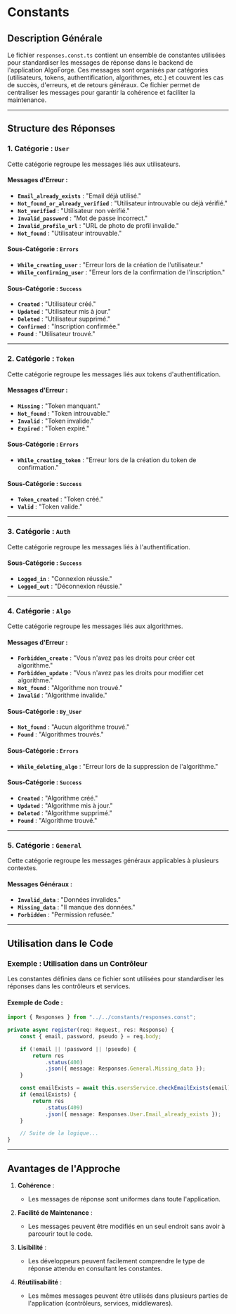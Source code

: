 # Constants

## Description Générale

Le fichier `responses.const.ts` contient un ensemble de constantes utilisées pour standardiser les messages de réponse dans le backend de l'application AlgoForge. Ces messages sont organisés par catégories (utilisateurs, tokens, authentification, algorithmes, etc.) et couvrent les cas de succès, d'erreurs, et de retours généraux. Ce fichier permet de centraliser les messages pour garantir la cohérence et faciliter la maintenance.

---

## Structure des Réponses

### 1. **Catégorie : `User`**

Cette catégorie regroupe les messages liés aux utilisateurs.

#### Messages d'Erreur :

-   **`Email_already_exists`** : "Email déjà utilisé."
-   **`Not_found_or_already_verified`** : "Utilisateur introuvable ou déjà vérifié."
-   **`Not_verified`** : "Utilisateur non vérifié."
-   **`Invalid_password`** : "Mot de passe incorrect."
-   **`Invalid_profile_url`** : "URL de photo de profil invalide."
-   **`Not_found`** : "Utilisateur introuvable."

#### Sous-Catégorie : `Errors`

-   **`While_creating_user`** : "Erreur lors de la création de l'utilisateur."
-   **`While_confirming_user`** : "Erreur lors de la confirmation de l'inscription."

#### Sous-Catégorie : `Success`

-   **`Created`** : "Utilisateur créé."
-   **`Updated`** : "Utilisateur mis à jour."
-   **`Deleted`** : "Utilisateur supprimé."
-   **`Confirmed`** : "Inscription confirmée."
-   **`Found`** : "Utilisateur trouvé."

---

### 2. **Catégorie : `Token`**

Cette catégorie regroupe les messages liés aux tokens d'authentification.

#### Messages d'Erreur :

-   **`Missing`** : "Token manquant."
-   **`Not_found`** : "Token introuvable."
-   **`Invalid`** : "Token invalide."
-   **`Expired`** : "Token expiré."

#### Sous-Catégorie : `Errors`

-   **`While_creating_token`** : "Erreur lors de la création du token de confirmation."

#### Sous-Catégorie : `Success`

-   **`Token_created`** : "Token créé."
-   **`Valid`** : "Token valide."

---

### 3. **Catégorie : `Auth`**

Cette catégorie regroupe les messages liés à l'authentification.

#### Sous-Catégorie : `Success`

-   **`Logged_in`** : "Connexion réussie."
-   **`Logged_out`** : "Déconnexion réussie."

---

### 4. **Catégorie : `Algo`**

Cette catégorie regroupe les messages liés aux algorithmes.

#### Messages d'Erreur :

-   **`Forbidden_create`** : "Vous n'avez pas les droits pour créer cet algorithme."
-   **`Forbidden_update`** : "Vous n'avez pas les droits pour modifier cet algorithme."
-   **`Not_found`** : "Algorithme non trouvé."
-   **`Invalid`** : "Algorithme invalide."

#### Sous-Catégorie : `By_User`

-   **`Not_found`** : "Aucun algorithme trouvé."
-   **`Found`** : "Algorithmes trouvés."

#### Sous-Catégorie : `Errors`

-   **`While_deleting_algo`** : "Erreur lors de la suppression de l'algorithme."

#### Sous-Catégorie : `Success`

-   **`Created`** : "Algorithme créé."
-   **`Updated`** : "Algorithme mis à jour."
-   **`Deleted`** : "Algorithme supprimé."
-   **`Found`** : "Algorithme trouvé."

---

### 5. **Catégorie : `General`**

Cette catégorie regroupe les messages généraux applicables à plusieurs contextes.

#### Messages Généraux :

-   **`Invalid_data`** : "Données invalides."
-   **`Missing_data`** : "Il manque des données."
-   **`Forbidden`** : "Permission refusée."

---

## Utilisation dans le Code

### Exemple : Utilisation dans un Contrôleur

Les constantes définies dans ce fichier sont utilisées pour standardiser les réponses dans les contrôleurs et services.

#### Exemple de Code :

```typescript
import { Responses } from "../../constants/responses.const";

private async register(req: Request, res: Response) {
	const { email, password, pseudo } = req.body;

	if (!email || !password || !pseudo) {
		return res
			.status(400)
			.json({ message: Responses.General.Missing_data });
	}

	const emailExists = await this.usersService.checkEmailExists(email);
	if (emailExists) {
		return res
			.status(409)
			.json({ message: Responses.User.Email_already_exists });
	}

	// Suite de la logique...
}
```

---

## Avantages de l'Approche

1. **Cohérence** :

    - Les messages de réponse sont uniformes dans toute l'application.

2. **Facilité de Maintenance** :

    - Les messages peuvent être modifiés en un seul endroit sans avoir à parcourir tout le code.

3. **Lisibilité** :

    - Les développeurs peuvent facilement comprendre le type de réponse attendu en consultant les constantes.

4. **Réutilisabilité** :
    - Les mêmes messages peuvent être utilisés dans plusieurs parties de l'application (contrôleurs, services, middlewares).
